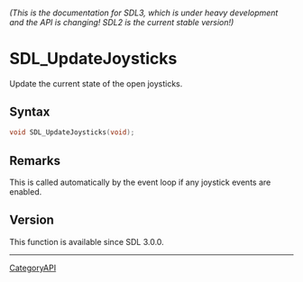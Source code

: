 ====== (This is the documentation for SDL3, which is under heavy development and the API is changing! SDL2 is the current stable version!) ======
= SDL_UpdateJoysticks =

Update the current state of the open joysticks.

== Syntax ==

<syntaxhighlight lang='c'>
void SDL_UpdateJoysticks(void);
</syntaxhighlight>

== Remarks ==

This is called automatically by the event loop if any joystick events are
enabled.

== Version ==

This function is available since SDL 3.0.0.

----
[[CategoryAPI]]


